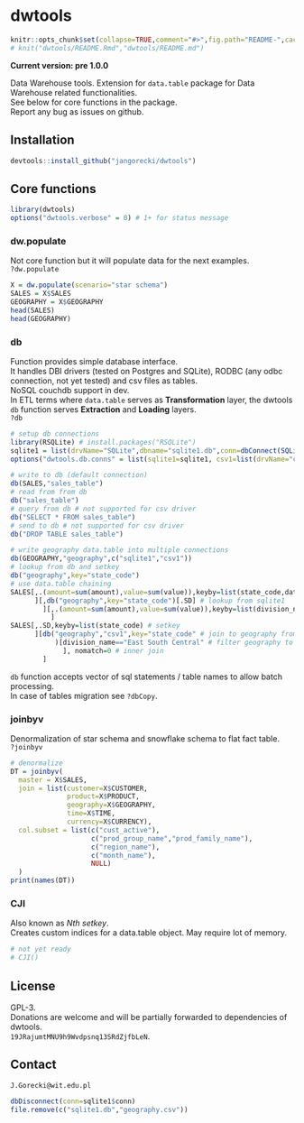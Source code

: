 # dwtools
```r
knitr::opts_chunk$set(collapse=TRUE,comment="#>",fig.path="README-",cache=FALSE)
# knit("dwtools/README.Rmd","dwtools/README.md")
```
**Current version: pre 1.0.0**  

Data Warehouse tools. Extension for `data.table` package for Data Warehouse related functionalities.  
See below for core functions in the package.  
Report any bug as issues on github.

## Installation
```r
devtools::install_github("jangorecki/dwtools")
```

## Core functions
```r
library(dwtools)
options("dwtools.verbose" = 0) # 1+ for status message
```

### dw.populate
Not core function but it will populate data for the next examples.  
`?dw.populate`
```r
X = dw.populate(scenario="star schema")
SALES = X$SALES
GEOGRAPHY = X$GEOGRAPHY
head(SALES)
head(GEOGRAPHY)
```

### db
Function provides simple database interface.  
It handles DBI drivers (tested on Postgres and SQLite), RODBC (any odbc connection, not yet tested) and csv files as tables.  
NoSQL couchdb support in dev.  
In ETL terms where `data.table` serves as **Transformation** layer, the dwtools `db` function serves **Extraction** and **Loading** layers.  
`?db`
```r
# setup db connections
library(RSQLite) # install.packages("RSQLite")
sqlite1 = list(drvName="SQLite",dbname="sqlite1.db",conn=dbConnect(SQLite(), dbname="sqlite1.db"))
options("dwtools.db.conns" = list(sqlite1=sqlite1, csv1=list(drvName="csv")))

# write to db (default connection)
db(SALES,"sales_table")
# read from from db
db("sales_table")
# query from db # not supported for csv driver
db("SELECT * FROM sales_table")
# send to db # not supported for csv driver
db("DROP TABLE sales_table")

# write geography data.table into multiple connections
db(GEOGRAPHY,"geography",c("sqlite1","csv1"))
# lookup from db and setkey
db("geography",key="state_code")
# use data.table chaining
SALES[,.(amount=sum(amount),value=sum(value)),keyby=list(state_code,date_code) # aggr to state_code, date_code
      ][,db("geography",key="state_code")[.SD] # lookup from sqlite1
        ][,.(amount=sum(amount),value=sum(value)),keyby=list(division_name,date_code) # aggr to division_code, date_code
          ]
SALES[,.SD,keyby=list(state_code) # setkey
      ][db("geography","csv1",key="state_code" # join to geography from csv file
           )[division_name=="East South Central" # filter geography to one division_name
             ], nomatch=0 # inner join
        ]
```
`db` function accepts vector of sql statements / table names to allow batch processing.  
In case of tables migration see `?dbCopy`.

### joinbyv
Denormalization of star schema and snowflake schema to flat fact table.  
`?joinbyv`
```r
# denormalize 
DT = joinbyv(
  master = X$SALES,
  join = list(customer=X$CUSTOMER,
              product=X$PRODUCT,
              geography=X$GEOGRAPHY,
              time=X$TIME,
              currency=X$CURRENCY),
  col.subset = list(c("cust_active"),
                    c("prod_group_name","prod_family_name"),
                    c("region_name"),
                    c("month_name"),
                    NULL)
  )
print(names(DT))
```

### CJI
Also known as *Nth setkey*.  
Creates custom indices for a data.table object. May require lot of memory.  
```r
# not yet ready
# CJI()
```

## License
GPL-3.  
Donations are welcome and will be partially forwarded to dependencies of dwtools.  
`19JRajumtMNU9h9Wvdpsnq13SRdZjfbLeN`.

## Contact
`J.Gorecki@wit.edu.pl`
```r
dbDisconnect(conn=sqlite1$conn)
file.remove(c("sqlite1.db","geography.csv"))
```